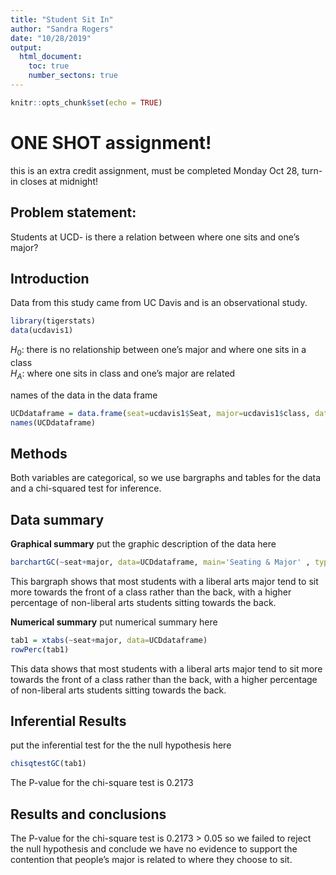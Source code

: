 ---
title: "Student Sit In"
author: "Sandra Rogers"
date: "10/28/2019"
output: 
  html_document:
    toc: true
    number_sectons: true
---

```{r setup, include=FALSE}
knitr::opts_chunk$set(echo = TRUE)
```

# ONE SHOT assignment!
this is an extra credit assignment, must be completed Monday Oct 28, turn-in closes at midnight!

## Problem statement: 
Students at UCD- is there a relation between where one sits and one's major? 

## Introduction  

<!-- where is the data found?  Is this an experiment or an observational study?  !-->

Data from this study came from UC Davis and is an observational study.



```{r include=FALSE, echo=FALSE}
library(tigerstats)
data(ucdavis1)

```

$H_0$: there is no relationship between one's major and where one sits in a class   
$H_A$: where one sits in class and one's major are related  

<!-- Get the data: !-->

names of the data in the data frame

```{r echo=FALSE}
UCDdataframe = data.frame(seat=ucdavis1$Seat, major=ucdavis1$class, data=ucdavis1)
names(UCDdataframe)
```
## Methods

<!--  describe analysis methods here 
what are the variable types, and indicate gaphical, numerical, and inferential methods appropriate
for this question  !--> 

Both variables are categorical, so we use bargraphs and tables for the data and a chi-squared test for inference. 

## Data summary

**Graphical summary**
put the graphic description of the data here

```{r}
barchartGC(~seat+major, data=UCDdataframe, main='Seating & Major' , type='percent', xlab='Seating')
```

This bargraph shows that most students with a liberal arts major tend to sit more towards the front of a class rather than the back, with a higher percentage of non-liberal arts students sitting towards the back.



**Numerical summary**
put numerical summary here

```{r}
tab1 = xtabs(~seat+major, data=UCDdataframe)
rowPerc(tab1)
```

This data shows that most students with a liberal arts major tend to sit more towards the front of a class rather than the back, with a higher percentage of non-liberal arts students sitting towards the back.


## Inferential Results
put the inferential test for the the null hypothesis here

```{r}
chisqtestGC(tab1)
```

The P-value for the chi-square test is 0.2173


## Results and conclusions

<!-- explain-- is there evidence that certain majors tend to sit in particular areas of the class?  Can the results of this test be generalized to all majors in all universities? !-->


The P-value for the chi-square test is 0.2173 > 0.05 so we failed to reject the null hypothesis and conclude we have no evidence to support the contention that people's major is related to where they choose to sit.


<!--
push results to your github account, turn in the URL

--OR--

If you did not fork my repo to your github account,
create a repository in your github account for this project, get the URL for that repo and 
(in the terminal window..)

$git remote add origin URL_of_your_github_repo
$git push -u origin master

!-->